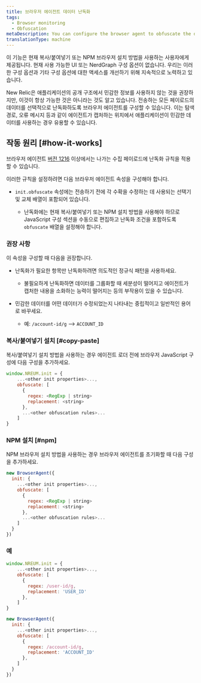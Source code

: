 ```yaml
---
title: 브라우저 에이전트 데이터 난독화
tags:
  - Browser monitoring
  - Obfuscation
metaDescription: You can configure the browser agent to obfuscate the data it sends.
translationType: machine
---
```


<Callout variant="important">
  이 기능은 현재 복사/붙여넣기 또는 NPM 브라우저 설치 방법을 사용하는 사용자에게 제공됩니다. 현재 사용 가능한 UI 또는 NerdGraph 구성 옵션이 없습니다. 우리는 이러한 구성 옵션과 기타 구성 옵션에 대한 액세스를 개선하기 위해 지속적으로 노력하고 있습니다.
</Callout>

New Relic은 애플리케이션의 공개 구조에서 민감한 정보를 사용하지 않는 것을 권장하지만, 이것이 항상 가능한 것은 아니라는 것도 알고 있습니다. 전송하는 모든 페이로드의 데이터를 선택적으로 난독화하도록 브라우저 에이전트를 구성할 수 있습니다. 이는 탐색 경로, 오류 메시지 등과 같이 에이전트가 캡처하는 위치에서 애플리케이션이 민감한 데이터를 사용하는 경우 유용할 수 있습니다.

## 작동 원리 [#how-it-works]

브라우저 에이전트 [버전 1216](/docs/release-notes/new-relic-browser-release-notes/browser-agent-release-notes) 이상에서는 나가는 수집 페이로드에 난독화 규칙을 적용할 수 있습니다.

이러한 규칙을 설정하려면 다음 브라우저 에이전트 속성을 구성해야 합니다.

* `init.obfuscate` 속성에는 전송하기 전에 각 수확을 수정하는 데 사용되는 선택기 및 교체 배열이 포함되어 있습니다.

  * 난독화에는 현재 복사/붙여넣기 또는 NPM 설치 방법을 사용해야 하므로 JavaScript 구성 섹션을 수동으로 편집하고 난독화 조건을 포함하도록 `obfuscate` 배열을 설정해야 합니다.

### 권장 사항

이 속성을 구성할 때 다음을 권장합니다.

* 난독화가 필요한 항목만 난독화하려면 의도적인 정규식 패턴을 사용하세요.

  * 불필요하게 난독화하면 데이터를 그룹화할 때 세분성이 떨어지고 에이전트가 캡처한 내용을 소화하는 능력이 떨어지는 등의 부작용이 있을 수 있습니다.

* 민감한 데이터를 어떤 데이터가 수정되었는지 나타내는 중립적이고 일반적인 용어로 바꾸세요.

  * 예: `/account-id/g` --> `ACCOUNT_ID`

### 복사/붙여넣기 설치 [#copy-paste]

복사/붙여넣기 설치 방법을 사용하는 경우 에이전트 로더 전에 브라우저 JavaScript 구성에 다음 구성을 추가하세요.

```js
window.NREUM.init = {
    ...<other init properties>...,
    obfuscate: [
      {
        regex: <RegExp | string>
        replacement: <string>
      },
      ...<other obfuscation rules>...
    ]
}
```

### NPM 설치 [#npm]

NPM 브라우저 설치 방법을 사용하는 경우 브라우저 에이전트를 초기화할 때 다음 구성을 추가하세요.

```js
new BrowserAgent({ 
  init: {
    ...<other init properties>...,
    obfuscate: [
      {
        regex: <RegExp | string>
        replacement: <string>
      },
      ...<other obfuscation rules>...
    ]
  }
})
```

### 예

```js
window.NREUM.init = {
    ...<other init properties>...,
    obfuscate: [
      {
        regex: /user-id/g,
        replacement: 'USER_ID'
      },
    ]
}
```

```js
new BrowserAgent({ 
  init: {
    ...<other init properties>...,
    obfuscate: [
      {
        regex: /account-id/g,
        replacement: 'ACCOUNT_ID'
      },
    ]
  }
})
```